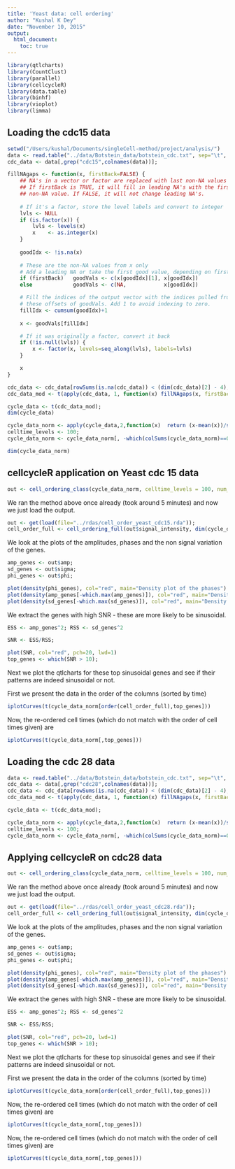 ```yaml
---
title: 'Yeast data: cell ordering'
author: "Kushal K Dey"
date: "November 10, 2015"
output: 
  html_document:
    toc: true
---
```


```r
library(qtlcharts)
library(CountClust)
library(parallel)
library(cellcycleR)
library(data.table)
library(binhf)
library(vioplot)
library(limma)
```

## Loading the cdc15 data

```r
setwd("/Users/kushal/Documents/singleCell-method/project/analysis/")
data <- read.table("../data/Botstein_data/botstein_cdc.txt", sep="\t", header=TRUE, fill=TRUE);
cdc_data <- data[,grep("cdc15",colnames(data))];

fillNAgaps <- function(x, firstBack=FALSE) {
    ## NA's in a vector or factor are replaced with last non-NA values
    ## If firstBack is TRUE, it will fill in leading NA's with the first
    ## non-NA value. If FALSE, it will not change leading NA's.
    
    # If it's a factor, store the level labels and convert to integer
    lvls <- NULL
    if (is.factor(x)) {
        lvls <- levels(x)
        x    <- as.integer(x)
    }
 
    goodIdx <- !is.na(x)
 
    # These are the non-NA values from x only
    # Add a leading NA or take the first good value, depending on firstBack   
    if (firstBack)   goodVals <- c(x[goodIdx][1], x[goodIdx])
    else             goodVals <- c(NA,            x[goodIdx])

    # Fill the indices of the output vector with the indices pulled from
    # these offsets of goodVals. Add 1 to avoid indexing to zero.
    fillIdx <- cumsum(goodIdx)+1
    
    x <- goodVals[fillIdx]

    # If it was originally a factor, convert it back
    if (!is.null(lvls)) {
        x <- factor(x, levels=seq_along(lvls), labels=lvls)
    }

    x
}

cdc_data <- cdc_data[rowSums(is.na(cdc_data)) < (dim(cdc_data)[2] - 4),];
cdc_data_mod <- t(apply(cdc_data, 1, function(x) fillNAgaps(x, firstBack = TRUE)));

cycle_data <- t(cdc_data_mod);
dim(cycle_data)
```

```r
cycle_data_norm <- apply(cycle_data,2,function(x)  return (x-mean(x))/sd(x))
celltime_levels <- 100;
cycle_data_norm <- cycle_data_norm[, -which(colSums(cycle_data_norm)==0)]

dim(cycle_data_norm)

```

## cellcycleR application on Yeast cdc 15 data

```r
out <- cell_ordering_class(cycle_data_norm, celltime_levels = 100, num_iter=100, save_path="../rdas/cell_order_yeast_cdc15.rda")

```

We ran the method above once already (took around 5 minutes) and now we just load the output.

```r
out <- get(load(file="../rdas/cell_order_yeast_cdc15.rda"));
cell_order_full <- cell_ordering_full(out$signal_intensity, dim(cycle_data_norm)[2])
```

We look at the plots of the amplitudes, phases and the non signal variation of the genes.

```r

amp_genes <- out$amp;
sd_genes <- out$sigma;
phi_genes <- out$phi;

plot(density(phi_genes), col="red", main="Density plot of the phases")
plot(density(amp_genes[-which.max(amp_genes)]), col="red", main="Density plot of the amplitudes")
plot(density(sd_genes[-which.max(sd_genes)]), col="red", main="Density plot of the non-signal sd")

```

We extract the genes with high SNR - these are more likely to be sinusoidal.

```r
ESS <- amp_genes^2; RSS <- sd_genes^2

SNR <- ESS/RSS;

plot(SNR, col="red", pch=20, lwd=1)
top_genes <- which(SNR > 10);

```

Next we plot the qtlcharts for these top sinusoidal genes and see if their patterns are indeed
sinusoidal or not.

First we present the data in the order of the columns (sorted by time)

```r
iplotCurves(t(cycle_data_norm[order(cell_order_full),top_genes]))
```

Now, the re-ordered cell times (which do not match with the order of cell times given) are 

```r
iplotCurves(t(cycle_data_norm[,top_genes]))
```

## Loading the cdc 28 data

```r

data <- read.table("../data/Botstein_data/botstein_cdc.txt", sep="\t", header=TRUE, fill=TRUE);
cdc_data <- data[,grep("cdc28",colnames(data))];
cdc_data <- cdc_data[rowSums(is.na(cdc_data)) < (dim(cdc_data)[2] - 4),];
cdc_data_mod <- t(apply(cdc_data, 1, function(x) fillNAgaps(x, firstBack = TRUE)));

cycle_data <- t(cdc_data_mod);

cycle_data_norm <- apply(cycle_data,2,function(x)  return (x-mean(x))/sd(x))
celltime_levels <- 100;
cycle_data_norm <- cycle_data_norm[, -which(colSums(cycle_data_norm)==0)]
```

## Applying cellcycleR on cdc28 data

```r
out <- cell_ordering_class(cycle_data_norm, celltime_levels = 100, num_iter=100, save_path="../rdas/cell_order_yeast_cdc28.rda")

```

We ran the method above once already (took around 5 minutes) and now we just load the output.

```r
out <- get(load(file="../rdas/cell_order_yeast_cdc28.rda"));
cell_order_full <- cell_ordering_full(out$signal_intensity, dim(cycle_data_norm)[2])
```

We look at the plots of the amplitudes, phases and the non signal variation of the genes.

```r

amp_genes <- out$amp;
sd_genes <- out$sigma;
phi_genes <- out$phi;

plot(density(phi_genes), col="red", main="Density plot of the phases")
plot(density(amp_genes[-which.max(amp_genes)]), col="red", main="Density plot of the amplitudes")
plot(density(sd_genes[-which.max(sd_genes)]), col="red", main="Density plot of the non-signal sd")

```

We extract the genes with high SNR - these are more likely to be sinusoidal.

```r
ESS <- amp_genes^2; RSS <- sd_genes^2

SNR <- ESS/RSS;

plot(SNR, col="red", pch=20, lwd=1)
top_genes <- which(SNR > 10);

```

Next we plot the qtlcharts for these top sinusoidal genes and see if their patterns are indeed
sinusoidal or not.

First we present the data in the order of the columns (sorted by time)

```r
iplotCurves(t(cycle_data_norm[order(cell_order_full),top_genes]))
```

Now, the re-ordered cell times (which do not match with the order of cell times given) are 

```r
iplotCurves(t(cycle_data_norm[,top_genes]))
```

Now, the re-ordered cell times (which do not match with the order of cell times given) are 

```r
iplotCurves(t(cycle_data_norm[,top_genes]))
```